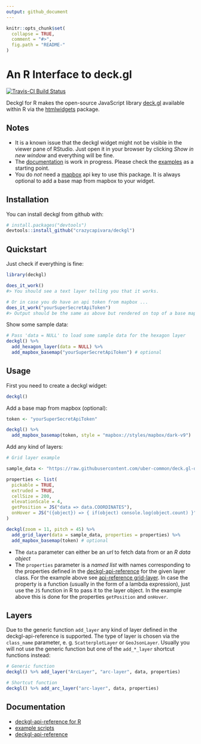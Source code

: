```yaml
---
output: github_document
---
```


<!-- README.md is generated from README.Rmd. Please edit that file -->

```r
knitr::opts_chunk$set(
  collapse = TRUE,
  comment = "#>",
  fig.path = "README-"
)
```

# An R Interface to deck.gl

[![Travis-CI Build Status](https://travis-ci.org/crazycapivara/deckgl.svg?branch=master)](https://travis-ci.org/crazycapivara/deckgl)

Deckgl for R makes the open-source JavaScript library [deck.gl](https://deck.gl/) available within R via the [htmlwidgets](https://www.htmlwidgets.org/) package. 

## Notes

- It is a known issue that the deckgl widget might not be visible in the viewer pane of RStudio. Just open it in your browser by clicking _Show in new window_ and everything will be fine.
- The [documentation](https://crazycapivara.github.io/deckgl/) is work in progress. Please check the [examples](inst/examples) as a starting point.
- You do _not_ need a [mapbox](https://www.mapbox.com/) api key to use this package. It is always optional to add a base map from mapbox to your widget.

## Installation

You can install deckgl from github with:

```r
# install.packages("devtools")
devtools::install_github("crazycapivara/deckgl")
```

## Quickstart

Just check if everything is fine:

```r
library(deckgl)

does_it_work()
#> You should see a text layer telling you that it works.

# Or in case you do have an api token from mapbox ...
does_it_work("yourSuperSecretApiToken")
#> Output should be the same as above but rendered on top of a base map from mapbox.
```

Show some sample data:

```r
# Pass 'data = NULL' to load some sample data for the hexagon layer
deckgl() %>%
  add_hexagon_layer(data = NULL) %>%
  add_mapbox_basemap("yourSuperSecretApiToken") # optional
```

## Usage

First you need to create a deckgl widget:

```r
deckgl()
```

Add a base map from mapbox (optional):

```r
token <- "yourSuperSecretApiToken"

deckgl() %>%
  add_mapbox_basemap(token, style = "mapbox://styles/mapbox/dark-v9")
```

Add any kind of layers:

```r
# Grid layer example

sample_data <- "https://raw.githubusercontent.com/uber-common/deck.gl-data/master/website/sf-bike-parking.json"

properties <- list(
  pickable = TRUE,
  extruded = TRUE,
  cellSize = 200,
  elevationScale = 4,
  getPosition = JS("data => data.COORDINATES"),
  onHover = JS("({object}) => { if(object) console.log(object.count) }")
)

deckgl(zoom = 11, pitch = 45) %>%
  add_grid_layer(data = sample_data, properties = properties) %>%
  add_mapbox_basemap(token) # optional
```

- The `data` parameter can either be an _url_ to fetch data from or an _R data object_
- The `properties` parameter is a _named list_ with names corresponding to the properties defined in the [deckgl-api-reference](https://deck.gl/#/documentation/deckgl-api-reference) for the given layer class. For the example above see [api-reference grid-layer](https://deck.gl/#/documentation/deckgl-api-reference/layers/grid-layer).
In case the property is a function (usually in the form of a lambda expression),
just use the `JS` function in R to pass it to the layer object. In the example above this is done for the properties `getPosition` and `onHover`.

## Layers

Due to the generic function `add_layer` any kind of layer defined in the deckgl-api-reference is supported. The type of layer is chosen via the `class_name` parameter, e. g. `ScatterplotLayer` or `GeoJsonLayer`. Usually you will not use the generic function but one of the `add_*_layer` shortcut functions instead:

```r
# Generic function
deckgl() %>% add_layer("ArcLayer", "arc-layer", data, properties)

# Shortcut function
deckgl() %>% add_arc_layer("arc-layer", data, properties)
```

## Documentation

- [deckgl-api-reference for R](https://crazycapivara.github.io/deckgl/)
- [example scripts](inst/examples)
- [deckgl-api-reference](https://deck.gl/#/documentation/deckgl-api-reference)
